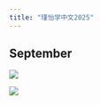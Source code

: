 ```yaml
---
title: "瑾怡学中文2025"
---
```


## September


![](../photos/zh20250901.jpg)

![](../photos/zh20250902.jpg)